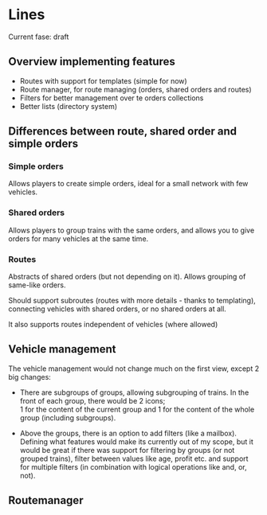 = Lines =

Current fase: draft

== Overview implementing features ==

* Routes with support for templates (simple for now)
* Route manager, for route managing (orders, shared orders and routes)
* Filters for better management over te orders collections
* Better lists (directory system)

== Differences between route, shared order and simple orders ==

=== Simple orders ===

Allows players to create simple orders, ideal for a small network with few vehicles.

=== Shared orders ===

Allows players to group trains with the same orders, and allows you to give orders for many vehicles at the same time.

=== Routes ===

Abstracts of shared orders (but not depending on it). Allows grouping of same-like orders.

Should support subroutes (routes with more details - thanks to templating), connecting vehicles with shared orders, or no shared orders at all.

It also supports routes independent of vehicles (where allowed)

== Vehicle management ==

The vehicle management would not change much on the first view, except 2 big changes:

* There are subgroups of groups, allowing subgrouping of trains. In the front of each group, there would be 2 icons;<br />1 for the content of the current group and 1 for the content of the whole group (including subgroups).

* Above the groups, there is an option to add filters (like a mailbox). Defining what features would make its currently out of my scope, but it would be great if there was support for filtering by groups (or not grouped trains), filter between values like age, profit etc. and support for multiple filters (in combination with logical operations like and, or, not).

== Routemanager ==